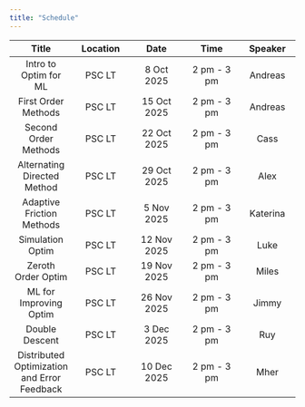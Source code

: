 ```yaml
---
title: "Schedule"
---
```


| Title | Location | Date | Time | Speaker |
|:-------------:|:-------------:|:-------------:|:-------------:|:-------------:|
| Intro to Optim for ML | PSC LT | 8 Oct 2025 | 2 pm - 3 pm | Andreas |
| First Order Methods | PSC LT | 15 Oct 2025 | 2 pm - 3 pm | Andreas |
| Second Order Methods | PSC LT | 22 Oct 2025 | 2 pm - 3 pm | Cass |
|  Alternating Directed Method | PSC LT | 29 Oct 2025 | 2 pm - 3 pm | Alex |
| Adaptive Friction  Methods | PSC LT | 5 Nov 2025 | 2 pm - 3 pm | Katerina |
| Simulation Optim | PSC LT | 12 Nov 2025 | 2 pm - 3 pm | Luke |
| Zeroth Order Optim | PSC LT | 19 Nov 2025 | 2 pm - 3 pm | Miles |
| ML for Improving Optim | PSC LT | 26 Nov 2025 | 2 pm - 3 pm | Jimmy |
| Double Descent | PSC LT | 3 Dec 2025 | 2 pm - 3 pm | Ruy |
| Distributed Optimization and Error Feedback | PSC LT | 10 Dec 2025 | 2 pm - 3 pm | Mher |